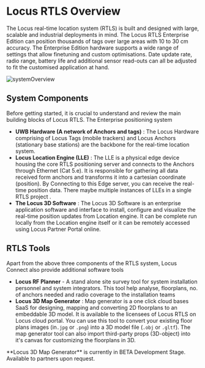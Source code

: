 
# Locus RTLS Overview

  The Locus real-time location system (RTLS) is built and designed with large,
  scalable and industrial deployments in mind. The Locus RTLS Enterprise Edition
  can position thousands of tags over large areas with 10 to 30 cm accuracy. The
  Enterprise Edition hardware supports a wide range of settings that allow
  finetuning and custom optimisations. Date update rate, radio range, battery
  life and additional sensor read-outs can all be adjusted to fit the customised
  application at hand.

![systemOverview](public/assets/photos/SystemOverview.png)

## System Components

Before getting started, it is crucial to understand and review the main building blocks of Locus RTLS. The Enterprise positioning system

- **UWB Hardware (A network of Anchors and tags)** : The Locus Hardware comprising of Locus Tags (mobile trackers) and Locus Anchors (stationary base stations) are the backbone for the real-time location system.
- **Locus Location Engine (LLE)** : The LLE is a physical edge device housing the core RTLS positioning server and connects to the Anchors through Ethernet (Cat 5.e). It is responsible for gathering all data received form anchors and transforms it into a cartesian coordinate (position). By Connecting to this Edge server, you can receive the real-time position data. There maybe multiple instances of LLEs in a single RTLS project .
- **The Locus 3D Software** : The Locus 3D Software is an enterprise application software and interface to install, configure and visualize the real-time position updates from Location engine. It can be complete run locally from the Location engine itself or it can be remotely accessed using Locus Partner Portal online.

## RTLS Tools

Apart from the above three components of the RTLS system, Locus Connect also provide additional software tools

- **Locus RF Planner** - A stand alone site survey tool for system installation personnel and system integrators. This tool help analyse, floorplans, no. of anchors needed and radio coverage to the installation teams
- **Locus 3D Map Generator** : Map generator is a one click cloud bases SaaS for designing, mapping and converting 2D floorplans to an embeddable 3D model. It is available to the licensees of Locus RTLS on Locus cloud portal. You can use this tool to convert your existing floor plans images (in`.jpg` or `.png`) into a 3D model file (`.obj` or `.gltf`). The map generator tool can also import third-party props (3D-object) into it's canvas for customizing the floorplans in 3D.

<Callout emoji="⚠️" type="warning">
 **Locus 3D Map Generator** is currently in BETA Development Stage. Available to partners upon request.
</Callout>